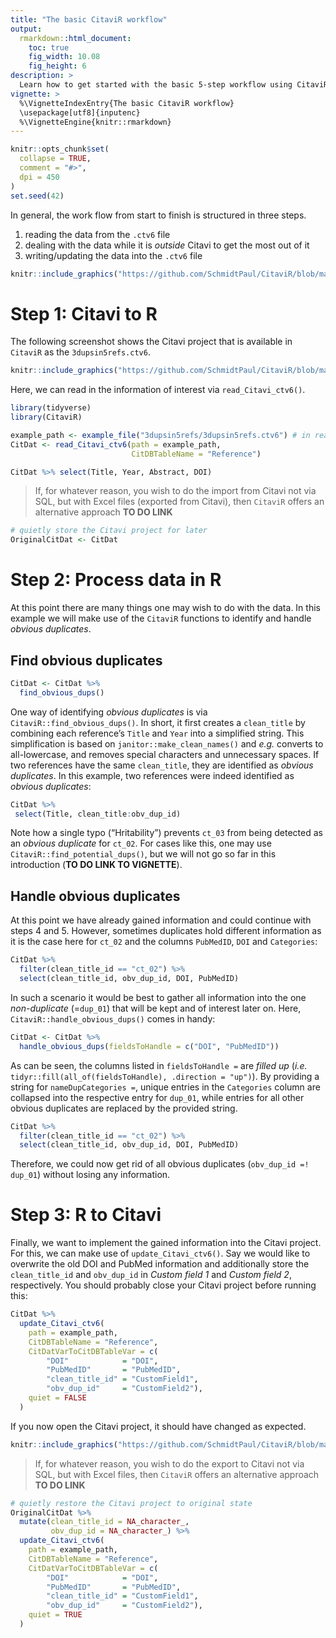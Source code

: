 ```yaml
---
title: "The basic CitaviR workflow"
output: 
  rmarkdown::html_document:
    toc: true
    fig_width: 10.08
    fig_height: 6
description: >
  Learn how to get started with the basic 5-step workflow using CitaviR.
vignette: >
  %\VignetteIndexEntry{The basic CitaviR workflow}
  \usepackage[utf8]{inputenc}
  %\VignetteEngine{knitr::rmarkdown}
---
```


```r
knitr::opts_chunk$set(
  collapse = TRUE,
  comment = "#>",
  dpi = 450
)
set.seed(42)
```

In general, the work flow from start to finish is structured in three steps.

  1. reading the data from the `.ctv6` file
  2. dealing with the data while it is *outside* Citavi to get the most out of it
  3. writing/updating the data into the `.ctv6` file
  
```r
knitr::include_graphics("https://github.com/SchmidtPaul/CitaviR/blob/master/man/figures/WorkflowSQL.png?raw=true")
```

# Step 1: Citavi to R

The following screenshot shows the Citavi project that is available in `CitaviR` as the `3dupsin5refs.ctv6`. 

```r
knitr::include_graphics("https://github.com/SchmidtPaul/CitaviR/blob/master/vignettes/Citavi_Project.PNG?raw=true")
```

Here, we can read in the information of interest via `read_Citavi_ctv6()`.

```r
library(tidyverse)
library(CitaviR)

example_path <- example_file("3dupsin5refs/3dupsin5refs.ctv6") # in real life: replace with your path
CitDat <- read_Citavi_ctv6(path = example_path,
                           CitDBTableName = "Reference")

CitDat %>% select(Title, Year, Abstract, DOI) 
```

> If, for whatever reason, you wish to do the import from Citavi not via SQL, but with Excel files (exported from Citavi), then `CitaviR` offers an alternative approach **TO DO LINK**

```r
# quietly store the Citavi project for later
OriginalCitDat <- CitDat
```

# Step 2: Process data in R

At this point there are many things one may wish to do with the data. In this example we will make use of the `CitaviR` functions to identify and handle *obvious duplicates*.

## Find obvious duplicates

```r
CitDat <- CitDat %>% 
  find_obvious_dups()
```

One way of identifying *obvious duplicates* is via `CitaviR::find_obvious_dups()`. In short, it first creates a `clean_title` by combining each reference's `Title` and `Year` into a simplified string. This simplification is based on `janitor::make_clean_names()` and *e.g.* converts to all-lowercase, and removes special characters and unnecessary spaces. If two references have the same `clean_title`, they are identified as *obvious duplicates*. In this example, two references were indeed identified as *obvious duplicates*:
 
```r
CitDat %>%
 select(Title, clean_title:obv_dup_id)
```
 
Note how a single typo ("Hritability") prevents `ct_03` from being detected as an *obvious duplicate* for `ct_02`. For cases like this, one may use `CitaviR::find_potential_dups()`, but we will not go so far in this introduction (**TO DO LINK TO VIGNETTE**).

## Handle obvious duplicates
 
At this point we have already gained information and could continue with steps 4 and 5. However, sometimes duplicates hold different information as it is the case here for `ct_02` and the columns `PubMedID`, `DOI` and `Categories`:

```r
CitDat %>% 
  filter(clean_title_id == "ct_02") %>% 
  select(clean_title_id, obv_dup_id, DOI, PubMedID)
```

In such a scenario it would be best to gather all information into the one *non-duplicate* (=`dup_01`) that will be kept and of interest later on. Here, `CitaviR::handle_obvious_dups()` comes in handy:

```r
CitDat <- CitDat %>% 
  handle_obvious_dups(fieldsToHandle = c("DOI", "PubMedID"))
```

As can be seen, the columns listed in `fieldsToHandle =` are *filled up* (*i.e.* `tidyr::fill(all_of(fieldsToHandle), .direction = "up")`). By providing a string for `nameDupCategories =`, unique entries in the `Categories` column are collapsed into the respective entry for `dup_01`, while entries for all other obvious duplicates are replaced by the provided string. 

```r
CitDat %>% 
  filter(clean_title_id == "ct_02") %>% 
  select(clean_title_id, obv_dup_id, DOI, PubMedID)
```

Therefore, we could now get rid of all obvious duplicates (`obv_dup_id =! dup_01`) without losing any information.

# Step 3: R to Citavi

Finally, we want to implement the gained information into the Citavi project. For this, we can make use of `update_Citavi_ctv6()`. Say we would like to overwrite the old DOI and PubMed information and additionally store the `clean_title_id` and `obv_dup_id` in *Custom field 1* and *Custom field 2*, respectively. You should probably close your Citavi project before running this:

```r
CitDat %>%
  update_Citavi_ctv6(
    path = example_path,
    CitDBTableName = "Reference",
    CitDatVarToCitDBTableVar = c(
        "DOI"            = "DOI",
        "PubMedID"       = "PubMedID",
        "clean_title_id" = "CustomField1",
        "obv_dup_id"     = "CustomField2"),
    quiet = FALSE
  )
```

If you now open the Citavi project, it should have changed as expected.

```r
knitr::include_graphics("https://github.com/SchmidtPaul/CitaviR/blob/master/man/figures/Citavi_BeforeAfter.png?raw=true")
```

> If, for whatever reason, you wish to do the export to Citavi not via SQL, but with Excel files, then `CitaviR` offers an alternative approach **TO DO LINK**

```r
# quietly restore the Citavi project to original state
OriginalCitDat %>%
  mutate(clean_title_id = NA_character_,
         obv_dup_id = NA_character_) %>% 
  update_Citavi_ctv6(
    path = example_path,
    CitDBTableName = "Reference",
    CitDatVarToCitDBTableVar = c(
        "DOI"            = "DOI",
        "PubMedID"       = "PubMedID",
        "clean_title_id" = "CustomField1",
        "obv_dup_id"     = "CustomField2"),
    quiet = TRUE
  )
```
